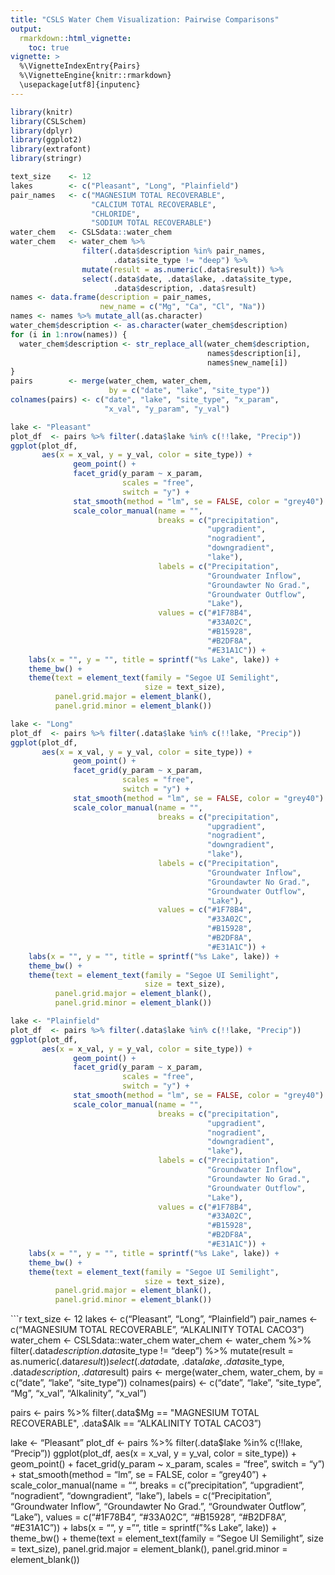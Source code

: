 ```yaml
---
title: "CSLS Water Chem Visualization: Pairwise Comparisons"
output: 
  rmarkdown::html_vignette:
    toc: true
vignette: >
  %\VignetteIndexEntry{Pairs}
  %\VignetteEngine{knitr::rmarkdown}
  \usepackage[utf8]{inputenc}
---
```


```r
library(knitr)
library(CSLSchem)
library(dplyr)
library(ggplot2)
library(extrafont)
library(stringr)

text_size    <- 12
lakes        <- c("Pleasant", "Long", "Plainfield")
pair_names   <- c("MAGNESIUM TOTAL RECOVERABLE",
                  "CALCIUM TOTAL RECOVERABLE",
                  "CHLORIDE",
                  "SODIUM TOTAL RECOVERABLE")
water_chem   <- CSLSdata::water_chem
water_chem   <- water_chem %>%
                filter(.data$description %in% pair_names,
                       .data$site_type != "deep") %>%
                mutate(result = as.numeric(.data$result)) %>%
                select(.data$date, .data$lake, .data$site_type,
                       .data$description, .data$result)
names <- data.frame(description = pair_names,
                    new_name = c("Mg", "Ca", "Cl", "Na"))
names <- names %>% mutate_all(as.character)
water_chem$description <- as.character(water_chem$description)
for (i in 1:nrow(names)) {
  water_chem$description <- str_replace_all(water_chem$description,
                                            names$description[i],
                                            names$new_name[i])
}
pairs        <- merge(water_chem, water_chem,
                      by = c("date", "lake", "site_type"))
colnames(pairs) <- c("date", "lake", "site_type", "x_param", 
                     "x_val", "y_param", "y_val")

lake <- "Pleasant"
plot_df  <- pairs %>% filter(.data$lake %in% c(!!lake, "Precip"))
ggplot(plot_df, 
       aes(x = x_val, y = y_val, color = site_type)) +
              geom_point() +
              facet_grid(y_param ~ x_param, 
                         scales = "free",
                         switch = "y") +
              stat_smooth(method = "lm", se = FALSE, color = "grey40") +
              scale_color_manual(name = "",
                                 breaks = c("precipitation",
                                            "upgradient",
                                            "nogradient",
                                            "downgradient",
                                            "lake"),
                                 labels = c("Precipitation",
                                            "Groundwater Inflow",
                                            "Groundawter No Grad.",
                                            "Groundwater Outflow",
                                            "Lake"),
                                 values = c("#1F78B4",
                                            "#33A02C",
                                            "#B15928",
                                            "#B2DF8A",
                                            "#E31A1C")) +
    labs(x = "", y = "", title = sprintf("%s Lake", lake)) +
    theme_bw() +
    theme(text = element_text(family = "Segoe UI Semilight",
                              size = text_size),
          panel.grid.major = element_blank(),
          panel.grid.minor = element_blank())

lake <- "Long"
plot_df  <- pairs %>% filter(.data$lake %in% c(!!lake, "Precip"))
ggplot(plot_df, 
       aes(x = x_val, y = y_val, color = site_type)) +
              geom_point() +
              facet_grid(y_param ~ x_param, 
                         scales = "free",
                         switch = "y") +
              stat_smooth(method = "lm", se = FALSE, color = "grey40") +
              scale_color_manual(name = "",
                                 breaks = c("precipitation",
                                            "upgradient",
                                            "nogradient",
                                            "downgradient",
                                            "lake"),
                                 labels = c("Precipitation",
                                            "Groundwater Inflow",
                                            "Groundawter No Grad.",
                                            "Groundwater Outflow",
                                            "Lake"),
                                 values = c("#1F78B4",
                                            "#33A02C",
                                            "#B15928",
                                            "#B2DF8A",
                                            "#E31A1C")) +
    labs(x = "", y = "", title = sprintf("%s Lake", lake)) +
    theme_bw() +
    theme(text = element_text(family = "Segoe UI Semilight",
                              size = text_size),
          panel.grid.major = element_blank(),
          panel.grid.minor = element_blank())

lake <- "Plainfield"
plot_df  <- pairs %>% filter(.data$lake %in% c(!!lake, "Precip"))
ggplot(plot_df, 
       aes(x = x_val, y = y_val, color = site_type)) +
              geom_point() +
              facet_grid(y_param ~ x_param, 
                         scales = "free",
                         switch = "y") +
              stat_smooth(method = "lm", se = FALSE, color = "grey40") +
              scale_color_manual(name = "",
                                 breaks = c("precipitation",
                                            "upgradient",
                                            "nogradient",
                                            "downgradient",
                                            "lake"),
                                 labels = c("Precipitation",
                                            "Groundwater Inflow",
                                            "Groundawter No Grad.",
                                            "Groundwater Outflow",
                                            "Lake"),
                                 values = c("#1F78B4",
                                            "#33A02C",
                                            "#B15928",
                                            "#B2DF8A",
                                            "#E31A1C")) +
    labs(x = "", y = "", title = sprintf("%s Lake", lake)) +
    theme_bw() +
    theme(text = element_text(family = "Segoe UI Semilight",
                              size = text_size),
          panel.grid.major = element_blank(),
          panel.grid.minor = element_blank())


```

```r

text_size    <- 12
lakes        <- c("Pleasant", "Long", "Plainfield")
pair_names   <- c("MAGNESIUM TOTAL RECOVERABLE",
                  "ALKALINITY TOTAL CACO3")
water_chem   <- CSLSdata::water_chem
water_chem   <- water_chem %>%
                filter(.data$description %in% pair_names,
                       .data$site_type != "deep") %>%
                mutate(result = as.numeric(.data$result)) %>%
                select(.data$date, .data$lake, .data$site_type,
                       .data$description, .data$result)
pairs        <- merge(water_chem, water_chem,
                      by = c("date", "lake", "site_type"))
colnames(pairs) <- c("date", "lake", "site_type", "Mg", 
                     "x_val", "Alkalinity", "x_val")

pairs <- pairs %>% filter(.data$Mg == "MAGNESIUM TOTAL RECOVERABLE",
                          .data$Alk == "ALKALINITY TOTAL CACO3") 

lake <- "Pleasant"
plot_df  <- pairs %>% filter(.data$lake %in% c(!!lake, "Precip"))
ggplot(plot_df, 
       aes(x = x_val, y = y_val, color = site_type)) +
              geom_point() +
              facet_grid(y_param ~ x_param, 
                         scales = "free",
                         switch = "y") +
              stat_smooth(method = "lm", se = FALSE, color = "grey40") +
              scale_color_manual(name = "",
                                 breaks = c("precipitation",
                                            "upgradient",
                                            "nogradient",
                                            "downgradient",
                                            "lake"),
                                 labels = c("Precipitation",
                                            "Groundwater Inflow",
                                            "Groundawter No Grad.",
                                            "Groundwater Outflow",
                                            "Lake"),
                                 values = c("#1F78B4",
                                            "#33A02C",
                                            "#B15928",
                                            "#B2DF8A",
                                            "#E31A1C")) +
    labs(x = "", y = "", title = sprintf("%s Lake", lake)) +
    theme_bw() +
    theme(text = element_text(family = "Segoe UI Semilight",
                              size = text_size),
          panel.grid.major = element_blank(),
          panel.grid.minor = element_blank())

